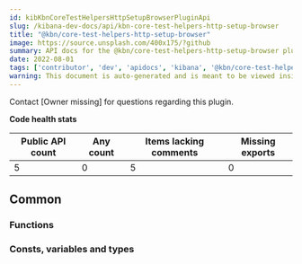 ```yaml
---
id: kibKbnCoreTestHelpersHttpSetupBrowserPluginApi
slug: /kibana-dev-docs/api/kbn-core-test-helpers-http-setup-browser
title: "@kbn/core-test-helpers-http-setup-browser"
image: https://source.unsplash.com/400x175/?github
summary: API docs for the @kbn/core-test-helpers-http-setup-browser plugin
date: 2022-08-01
tags: ['contributor', 'dev', 'apidocs', 'kibana', '@kbn/core-test-helpers-http-setup-browser']
warning: This document is auto-generated and is meant to be viewed inside our experimental, new docs system. Reach out in #docs-engineering for more info.
---
```




Contact [Owner missing] for questions regarding this plugin.

**Code health stats**

| Public API count  | Any count | Items lacking comments | Missing exports |
|-------------------|-----------|------------------------|-----------------|
| 5 | 0 | 5 | 0 |

## Common

### Functions
<DocDefinitionList data={kbnCoreTestHelpersHttpSetupBrowserObj.common.functions}/>

### Consts, variables and types
<DocDefinitionList data={kbnCoreTestHelpersHttpSetupBrowserObj.common.misc}/>

